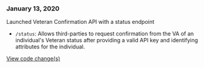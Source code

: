 ### January 13, 2020
Launched Veteran Confirmation API with a status endpoint
- `/status`: Allows third-parties to request confirmation from the VA of an individual's Veteran status after providing a valid API key and identifying attributes for the individual.

[View code change(s)](https://github.com/department-of-veterans-affairs/vets-api/pull/3676)
